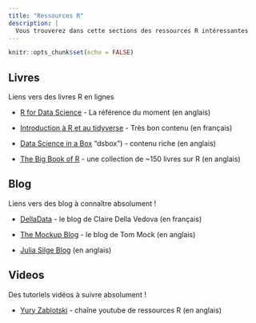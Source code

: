 ```yaml
---
title: "Ressources R"
description: |
  Vous trouverez dans cette sections des ressources R intéressantes
---
```


```r
knitr::opts_chunk$set(echo = FALSE)
```

## Livres

Liens vers des livres R en lignes

-   [R for Data Science](https://r4ds.had.co.nz "r4ds") - La référence du moment (en anglais)

-   [Introduction à R et au tidyverse](https://juba.github.io/tidyverse/ "tidyverse") - Très bon contenu (en français)

-   [Data Science in a Box](https://datasciencebox.org) "dsbox") - contenu riche (en anglais)

-   [The Big Book of R](https://www.bigbookofr.com "Big book") - une collection de \~150 livres sur R (en anglais)

## Blog

Liens vers des blog à connaître absolument !

-   [DellaData](https://delladata.fr "Blog") - le blog de Claire Della Vedova (en français)

-   [The Mockup Blog](https://themockup.blog "Mockup Blog") - le blog de Tom Mock (en anglais)

-   [Julia Silge Blog](https://juliasilge.com/blog/ "Julia Blog") (en anglais)

## Videos

Des tutoriels vidéos à suivre absolument !

-   [Yury Zablotski](https://www.youtube.com/channel/UCcGXGFClRdnrwXsPHi7P4ZA/videos "Yury") - chaîne youtube de ressources R (en anglais)
